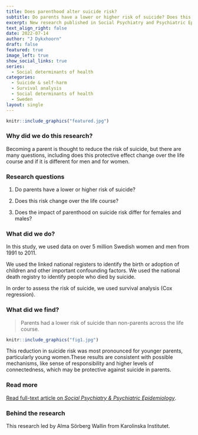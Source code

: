 ```yaml
---
title: Does parenthood alter suicide risk? 
subtitle: Do parents have a lower or higher risk of suicide? Does this change over the life course? Is it different for females and males? 
excerpt: New research published in Social Psychiatry and Psychiatric Epidemiology 
text_align_right: false
date: 2022-07-14
author: "J Dykxhoorn"
draft: false
featured: true
image_left: true
show_social_links: true
series:
  - Social determinants of health
categories: 
  - Suicide & self-harm
  - Survival analysis
  - Social determinants of health
  - Sweden
layout: single
---
```


```r
knitr::include_graphics("featured.jpg")
```

### Why did we do this research?
Becoming a parent is thought to reduce the risk of suicide, but there are many questions, including does this protective effect change over the life course and if it is different for men and for women.

### Research questions

1.    Do parents have a lower or higher risk of suicide? 

2.    Does this risk change over the life course? 

3.    Does the impact of parenthood on suicide risk differ for females and males? 


### What did we do? 
In this study, we used data on over 5 million Swedish women and men from 1991 to 2011.

We used the linked national registers to identify the birth or adoption of children and other important confounding factors. We used the national death registry to identify people who died by suicide. 

In order to assess the risk of suicide, we used survival analysis (Cox regression).

### What did we find? 

>Parents had a lower risk of suicide than non-parents across the life course. 

```r
knitr::include_graphics("fig1.jpg")
```

This reduction in suicide risk was most pronounced for younger parents, particularly young women.These results are consistent with possible mechanisms, like sense of responsibility and higher levels of connectedness, which may be protective against suicide in parents.

### Read more

[Read full-text article on *Social Psychiatry & Psychiatric Epidemiology*](https://link.springer.com/article/10.1007/s00127-022-02321-y#). 


### Behind the research

This research led by Alma Sörberg Wallin from Karolinska Institutet.
